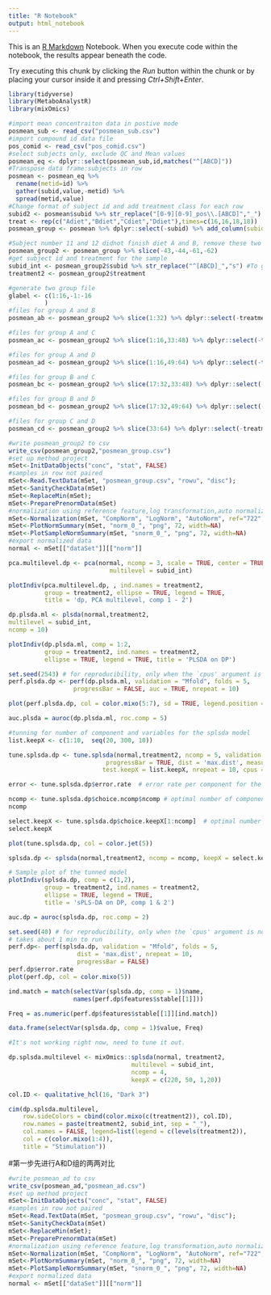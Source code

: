 ```yaml
---
title: "R Notebook"
output: html_notebook
---
```


This is an [R Markdown](http://rmarkdown.rstudio.com) Notebook. When you execute code within the notebook, the results appear beneath the code. 

Try executing this chunk by clicking the *Run* button within the chunk or by placing your cursor inside it and pressing *Ctrl+Shift+Enter*. 

```r
library(tidyverse)
library(MetaboAnalystR)
library(mixOmics)
```


```r
#import mean concentraiton data in postive mode
posmean_sub <- read_csv("posmean_sub.csv")
#import compound id data file
pos_comid <- read_csv("pos_comid.csv")
#select subjects only, exclude QC and Mean values
posmean_eq <- dplyr::select(posmean_sub,id,matches("^[ABCD]"))
#Transpose data frame:subjects in row
posmean <- posmean_eq %>%
  rename(metid=id) %>%
  gather(subid,value,-metid) %>%
  spread(metid,value)
#Change format of subject id and add treatment class for each row
subid2 <- posmean$subid %>% str_replace("[0-9][0-9]_pos\\.[ABCD]","_")
treat <- rep(c("Adiet","Bdiet","Cdiet","Ddiet"),times=c(16,16,18,18))
posmean_group <- posmean %>% dplyr::select(-subid) %>% add_column(subid=subid2,treatment=treat) %>% dplyr::select(subid,treatment,everything())

#Subject number 11 and 12 didnot finish diet A and B, remove these two samples from data
posmean_group2 <- posmean_group %>% slice(-43,-44,-61,-62)
#get subject id and treatment for the sample
subid_int <- posmean_group2$subid %>% str_replace("^[ABCD]_","s") #To get a number for each subject
treatment2 <- posmean_group2$treatment 

#generate two group file
glabel <- c(1:16,-1:-16
          )
#files for group A and B
posmean_ab <- posmean_group2 %>% slice(1:32) %>% dplyr::select(-treatment) %>% add_column(label=glabel) %>% dplyr::select(subid,label,everything())

#files for group A and C
posmean_ac <- posmean_group2 %>% slice(1:16,33:48) %>% dplyr::select(-treatment) %>% add_column(label=glabel) %>% dplyr::select(subid,label,everything())

#files for group A and D
posmean_ad <- posmean_group2 %>% slice(1:16,49:64) %>% dplyr::select(-treatment) %>% add_column(label=glabel) %>% dplyr::select(subid,label,everything())

#files for group B and C
posmean_bc <- posmean_group2 %>% slice(17:32,33:48) %>% dplyr::select(-treatment) %>% add_column(label=glabel) %>% dplyr::select(subid,label,everything())

#files for group B and D
posmean_bd <- posmean_group2 %>% slice(17:32,49:64) %>% dplyr::select(-treatment) %>% add_column(label=glabel) %>% dplyr::select(subid,label,everything())

#files for group C and D
posmean_cd <- posmean_group2 %>% slice(33:64) %>% dplyr::select(-treatment) %>% add_column(label=glabel) %>% dplyr::select(subid,label,everything())


```

```r
#write posmean_group2 to csv
write_csv(posmean_group2,"posmean_group.csv")
#set up method project 
mSet<-InitDataObjects("conc", "stat", FALSE)
#samples in row not paired
mSet<-Read.TextData(mSet, "posmean_group.csv", "rowu", "disc");
mSet<-SanityCheckData(mSet)
mSet<-ReplaceMin(mSet);
mSet<-PreparePrenormData(mSet)
#normalization using reference feature,log transformation,auto normalization
mSet<-Normalization(mSet, "CompNorm", "LogNorm", "AutoNorm", ref="722", ratio=FALSE, ratioNum=20)
mSet<-PlotNormSummary(mSet, "norm_0_", "png", 72, width=NA)
mSet<-PlotSampleNormSummary(mSet, "snorm_0_", "png", 72, width=NA)
#export normalized data
normal <- mSet[["dataSet"]][["norm"]]
```

```r

pca.multilevel.dp <- pca(normal, ncomp = 3, scale = TRUE, center = TRUE, 
                            multilevel = subid_int)

plotIndiv(pca.multilevel.dp, , ind.names = treatment2, 
          group = treatment2, ellipse = TRUE, legend = TRUE,
          title = 'dp, PCA multilevel, comp 1 - 2')

```

```r
dp.plsda.ml <- plsda(normal,treatment2,
multilevel = subid_int,
ncomp = 10)

plotIndiv(dp.plsda.ml, comp = 1:2,
          group = treatment2, ind.names = treatment2, 
          ellipse = TRUE, legend = TRUE, title = 'PLSDA on DP')
```

```r
set.seed(2543) # for reproducibility, only when the `cpus' argument is not used
perf.plsda.dp <- perf(dp.plsda.ml, validation = "Mfold", folds = 5, 
                  progressBar = FALSE, auc = TRUE, nrepeat = 10) 

plot(perf.plsda.dp, col = color.mixo(5:7), sd = TRUE, legend.position = "horizontal")

auc.plsda = auroc(dp.plsda.ml, roc.comp = 5)
```

```r
#tunning for number of component and variables for the splsda model
list.keepX <- c(1:10,  seq(20, 300, 10))

tune.splsda.dp <- tune.splsda(normal,treatment2, ncomp = 5, validation = 'Mfold', folds = 5, 
                           progressBar = TRUE, dist = 'max.dist', measure = "BER",multilevel = subid_int,
                          test.keepX = list.keepX, nrepeat = 10, cpus = 4)

error <- tune.splsda.dp$error.rate  # error rate per component for the keepX grid

ncomp <- tune.splsda.dp$choice.ncomp$ncomp # optimal number of components based on t-tests
ncomp

select.keepX <- tune.splsda.dp$choice.keepX[1:ncomp]  # optimal number of variables to select
select.keepX

plot(tune.splsda.dp, col = color.jet(5))

splsda.dp <- splsda(normal,treatment2, ncomp = ncomp, keepX = select.keepX,multilevel = subid_int) 

# Sample plot of the tunned model
plotIndiv(splsda.dp, comp = c(1,2),
          group = treatment2, ind.names = treatment2, 
          ellipse = TRUE, legend = TRUE,
          title = 'sPLS-DA on DP, comp 1 & 2')

auc.dp = auroc(splsda.dp, roc.comp = 2)

set.seed(40) # for reproducibility, only when the `cpus' argument is not used
# takes about 1 min to run
perf.dp<- perf(splsda.dp, validation = "Mfold", folds = 5,
                   dist = 'max.dist', nrepeat = 10,
                   progressBar = FALSE) 
perf.dp$error.rate
plot(perf.dp, col = color.mixo(5))

```
```r
ind.match = match(selectVar(splsda.dp, comp = 1)$name, 
                  names(perf.dp$features$stable[[1]]))

Freq = as.numeric(perf.dp$features$stable[[1]][ind.match])

data.frame(selectVar(splsda.dp, comp = 1)$value, Freq)

```
```r
#It's not working right now, need to tune it out.

dp.splsda.multilevel <- mixOmics::splsda(normal, treatment2,
                                  multilevel = subid_int, 
                                  ncomp = 4, 
                                  keepX = c(220, 50, 1,20))

col.ID <- qualitative_hcl(16, "Dark 3")

cim(dp.splsda.multilevel,
    row.sideColors = cbind(color.mixo(c(treatment2)), col.ID),
    row.names = paste(treatment2, subid_int, sep = "_"),
    col.names = FALSE, legend=list(legend = c(levels(treatment2)), 
    col = c(color.mixo(1:4)),
    title = "Stimulation"))
```
 
#第一步先进行A和D组的两两对比

```r
#write posmean_ad to csv
write_csv(posmean_ad,"posmean_ad.csv")
#set up method project 
mSet<-InitDataObjects("conc", "stat", FALSE)
#samples in row not paired
mSet<-Read.TextData(mSet, "posmean_group.csv", "rowu", "disc");
mSet<-SanityCheckData(mSet)
mSet<-ReplaceMin(mSet);
mSet<-PreparePrenormData(mSet)
#normalization using reference feature,log transformation,auto normalization
mSet<-Normalization(mSet, "CompNorm", "LogNorm", "AutoNorm", ref="722", ratio=FALSE, ratioNum=20)
mSet<-PlotNormSummary(mSet, "norm_0_", "png", 72, width=NA)
mSet<-PlotSampleNormSummary(mSet, "snorm_0_", "png", 72, width=NA)
#export normalized data
normal <- mSet[["dataSet"]][["norm"]]
```
